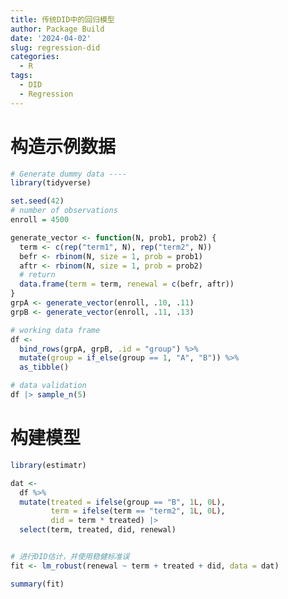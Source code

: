 ```yaml
---
title: 传统DID中的回归模型
author: Package Build
date: '2024-04-02'
slug: regression-did
categories:
  - R
tags:
  - DID
  - Regression
---
```


# 构造示例数据
```r
# Generate dummy data ----
library(tidyverse)

set.seed(42)
# number of observations
enroll = 4500

generate_vector <- function(N, prob1, prob2) {
  term <- c(rep("term1", N), rep("term2", N))
  befr <- rbinom(N, size = 1, prob = prob1)
  aftr <- rbinom(N, size = 1, prob = prob2)
  # return
  data.frame(term = term, renewal = c(befr, aftr))
}
grpA <- generate_vector(enroll, .10, .11)
grpB <- generate_vector(enroll, .11, .13)

# working data frame
df <- 
  bind_rows(grpA, grpB, .id = "group") %>% 
  mutate(group = if_else(group == 1, "A", "B")) %>% 
  as_tibble()

# data validation
df |> sample_n(5)
```
# 构建模型
```r
library(estimatr)

dat <- 
  df %>% 
  mutate(treated = ifelse(group == "B", 1L, 0L),
         term = ifelse(term == "term2", 1L, 0L),
         did = term * treated) |>
  select(term, treated, did, renewal)


# 进行DID估计，并使用稳健标准误
fit <- lm_robust(renewal ~ term + treated + did, data = dat)

summary(fit)

```


